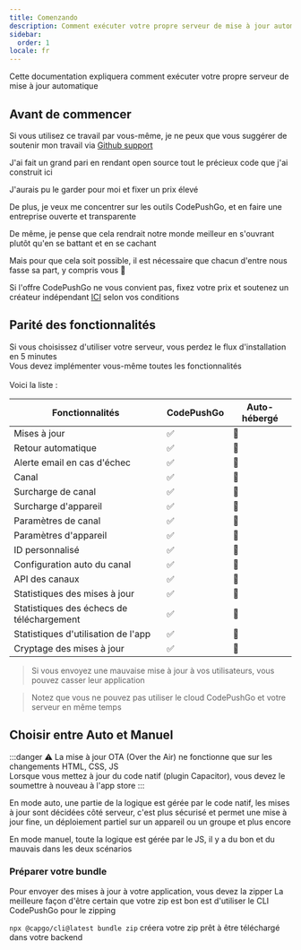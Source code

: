 ```yaml
---
title: Comenzando
description: Comment exécuter votre propre serveur de mise à jour automatique
sidebar:
  order: 1
locale: fr
---
```



Cette documentation expliquera comment exécuter votre propre serveur de mise à jour automatique

## Avant de commencer

Si vous utilisez ce travail par vous-même, je ne peux que vous suggérer de soutenir mon travail via [Github support](https://github.com/sponsors/riderx/)

J'ai fait un grand pari en rendant open source tout le précieux code que j'ai construit ici

J'aurais pu le garder pour moi et fixer un prix élevé

De plus, je veux me concentrer sur les outils CodePushGo, et en faire une entreprise ouverte et transparente

De même, je pense que cela rendrait notre monde meilleur en s'ouvrant plutôt qu'en se battant et en se cachant

Mais pour que cela soit possible, il est nécessaire que chacun d'entre nous fasse sa part, y compris vous 🥹

Si l'offre CodePushGo ne vous convient pas, fixez votre prix et soutenez un créateur indépendant [ICI](https://github.com/sponsors/riderx/) selon vos conditions

## Parité des fonctionnalités

Si vous choisissez d'utiliser votre serveur, vous perdez le flux d'installation en 5 minutes\
Vous devez implémenter vous-même toutes les fonctionnalités\
\
Voici la liste :

| Fonctionnalités          | CodePushGo | Auto-hébergé |
| ------------------------ | ----- | ------------ |
| Mises à jour            | ✅     | 🚧           |
| Retour automatique      | ✅     | 🚧           |
| Alerte email en cas d'échec | ✅     | 🚧           |
| Canal                   | ✅     | 🚧           |
| Surcharge de canal      | ✅     | 🚧           |
| Surcharge d'appareil    | ✅     | 🚧           |
| Paramètres de canal     | ✅     | 🚧           |
| Paramètres d'appareil   | ✅     | 🚧           |
| ID personnalisé         | ✅     | 🚧           |
| Configuration auto du canal | ✅     | 🚧           |
| API des canaux          | ✅     | 🚧           |
| Statistiques des mises à jour | ✅     | 🚧           |
| Statistiques des échecs de téléchargement | ✅     | 🚧           |
| Statistiques d'utilisation de l'app | ✅     | 🚧           |
| Cryptage des mises à jour | ✅     | 🚧           |

> Si vous envoyez une mauvaise mise à jour à vos utilisateurs, vous pouvez casser leur application

> Notez que vous ne pouvez pas utiliser le cloud CodePushGo et votre serveur en même temps

## Choisir entre Auto et Manuel

:::danger
⚠️ La mise à jour OTA (Over the Air) ne fonctionne que sur les changements HTML, CSS, JS\
Lorsque vous mettez à jour du code natif (plugin Capacitor), vous devez le soumettre à nouveau à l'app store
:::

En mode auto, une partie de la logique est gérée par le code natif, les mises à jour sont décidées côté serveur, c'est plus sécurisé et permet une mise à jour fine, un déploiement partiel sur un appareil ou un groupe et plus encore

En mode manuel, toute la logique est gérée par le JS, il y a du bon et du mauvais dans les deux scénarios

### Préparer votre bundle

Pour envoyer des mises à jour à votre application, vous devez la zipper
La meilleure façon d'être certain que votre zip est bon est d'utiliser le CLI CodePushGo pour le zipping

`npx @capgo/cli@latest bundle zip` créera votre zip prêt à être téléchargé dans votre backend

<LinkCard
	title="Mise à jour automatique"
	href="/docs/self-hosted/auto-update/"
/>

<LinkCard
	title="Manuel"
	href="/docs/self-hosted/manual/"
/>
